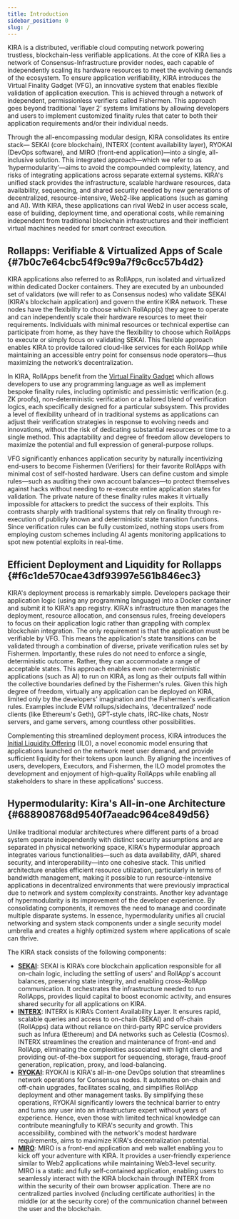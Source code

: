 ```yaml
---
title: Introduction
sidebar_position: 0
slug: /
---
```





KIRA is a distributed, verifiable cloud computing network powering trustless, blockchain-less verifiable applications. At the core of KIRA lies a network of Consensus-Infrastructure provider nodes, each capable of independently scaling its hardware resources to meet the evolving demands of the ecosystem. To ensure application verifiability, KIRA introduces the Virtual Finality Gadget (VFG), an innovative system that enables flexible validation of application execution. This is achieved through a network of independent, permissionless verifiers called Fishermen. This approach goes beyond traditional ‘layer 2’ systems limitations by allowing developers and users to implement customized finality rules that cater to both their application requirements and/or their individual needs. 


Through the all-encompassing modular design, KIRA consolidates its entire stack— SEKAI (core blockchain), INTERX (content availability layer), RYOKAI (DevOps software), and MIRO (front-end application)—into a single, all-inclusive solution. This integrated approach—which we refer to as ‘hypermodularity’—aims to avoid the compounded complexity, latency, and risks of integrating applications across separate external systems. KIRA's unified stack provides the infrastructure, scalable hardware resources, data availability, sequencing, and shared security needed by new generations of decentralized, resource-intensive, Web2-like applications (such as gaming and AI). With KIRA, these applications can rival Web2 in user access scale, ease of building, deployment time, and operational costs, while remaining independent from traditional blockchain infrastructures and their inefficient virtual machines needed for smart contract execution.


## Rollapps: Verifiable & Virtualized Apps of Scale {#7b0c7e64cbc54f9c99a7f9c6cc57b4d2}


KIRA applications also referred to as RollApps, run isolated and virtualized within dedicated Docker containers. They are executed by an unbounded set of validators (we will refer to as Consensus nodes) who validate SEKAI (KIRA's blockchain application) and govern the entire KIRA network. These nodes have the flexibility to choose which RollApp(s) they agree to operate and can independently scale their hardware resources to meet their requirements. Individuals with minimal resources or technical expertise can participate from home, as they have the flexibility to choose which RollApps to execute or simply focus on validating SEKAI. This flexible approach enables KIRA to provide tailored cloud-like services for each RollApp while maintaining an accessible entry point for consensus node operators—thus maximizing the network’s decentralization. 


In KIRA, RollApps benefit from the [Virtual Finality Gadget](/learn/what-is-kira/layer-2/virtual-finality-gadget) which allows developers to use any programming language as well as implement bespoke finality rules, including optimistic and pessimistic verification (e.g. ZK proofs), non-deterministic verification or a tailored blend of verification logics, each specifically designed for a particular subsystem. This provides a level of flexibility unheard of in traditional systems as applications can adjust their verification strategies in response to evolving needs and innovations, without the risk of dedicating substantial resources or time to a single method. This adaptability and degree of freedom allow developers to maximize the potential and full expression of general-purpose rollups. 


VFG significantly enhances application security by naturally incentivizing end-users to become Fishermen (Verifiers) for their favorite RollApps with minimal cost of self-hosted hardware. Users can define custom and simple rules—such as auditing their own account balances—to protect themselves against hacks without needing to re-execute entire application states for validation. The private nature of these finality rules makes it virtually impossible for attackers to predict the success of their exploits. This contrasts sharply with traditional systems that rely on finality through re-execution of publicly known and deterministic state transition functions. Since verification rules can be fully customized, nothing stops users from employing custom schemes including AI agents monitoring applications to spot new potential exploits in real-time. 


## Efficient Deployment and Liquidity for Rollapps {#f6c1de570cae43df93997e561b846ec3}


KIRA's deployment process is remarkably simple. Developers package their application logic (using any programming language) into a Docker container and submit it to KIRA's app registry. KIRA's infrastructure then manages the deployment, resource allocation, and consensus rules, freeing developers to focus on their application logic rather than grappling with complex blockchain integration. The only requirement is that the application must be verifiable by VFG. This means the application's state transitions can be validated through a combination of diverse, private verification rules set by Fishermen. Importantly, these rules do not need to enforce a single, deterministic outcome. Rather, they can accommodate a range of acceptable states. This approach enables even non-deterministic applications (such as AI) to run on KIRA, as long as their outputs fall within the collective boundaries defined by the Fishermen's rules. Given this high degree of freedom, virtually any application can be deployed on KIRA, limited only by the developers' imagination and the Fishermen's verification rules. Examples include EVM rollups/sidechains, 'decentralized’ node clients (like Ethereum's Geth), GPT-style chats, IRC-like chats, Nostr servers, and game servers, among countless other possibilities.


Complementing this streamlined deployment process, KIRA introduces the [Initial Liquidity Offering](/learn/kira’s-economics/initial-liquidity-offering-for-rollapps) (ILO), a novel economic model ensuring that applications launched on the network meet user demand, and provide sufficient liquidity for their tokens upon launch. By aligning the incentives of users, developers, Executors, and Fishermen, the ILO model promotes the development and enjoyment of high-quality RollApps while enabling all stakeholders to share in these applications' success.


## Hypermodularity: Kira's All-in-one Architecture {#688908768d9540f7aeadc964ce849d56}


Unlike traditional modular architectures where different parts of a broad system operate independently with distinct security assumptions and are separated in physical networking space, KIRA's hypermodular approach integrates various functionalities—such as data availability, dAPI, shared security, and interoperability—into one cohesive stack. This unified architecture enables efficient resource utilization, particularly in terms of bandwidth management, making it possible to run resource-intensive applications in decentralized environments that were previously impractical due to network and system complexity constraints. Another key advantage of hypermodularity is its improvement of the developer experience. By consolidating components, it removes the need to manage and coordinate multiple disparate systems. In essence, hypermodularity unifies all crucial networking and system stack components under a single security model umbrella and creates a highly optimized system where applications of scale can thrive.


The KIRA stack consists of the following components:

- [**SEKAI**](/learn/what-is-kira/backend---sekai/overview): SEKAI is KIRA’s core blockchain application responsible for all on-chain logic, including the settling of users' and RollApp's account balances, preserving state integrity, and enabling cross-RollApp communication. It orchestrates the infrastructure needed to run RollApps, provides liquid capital to boost economic activity, and ensures shared security for all applications on KIRA.
- [**INTERX**](/learn/what-is-kira/middleware---interx/overview): INTERX is KIRA’s Content Availability Layer. It ensures rapid, scalable queries and access to on-chain (SEKAI) and off-chain (RollApps) data without reliance on third-party RPC service providers such as Infura (Ethereum) and DA networks such as Celestia (Cosmos). INTERX streamlines the creation and maintenance of front-end and RollApp, eliminating the complexities associated with light clients and providing out-of-the-box support for sequencing, storage, fraud-proof generation, replication, proxy, and load-balancing.
- [**RYOKAI**](/learn/what-is-kira/orchestrator---ryokai): RYOKAI is KIRA's all-in-one DevOps solution that streamlines network operations for Consensus nodes. It automates on-chain and off-chain upgrades, facilitates scaling, and simplifies RollApp deployment and other management tasks. By simplifying these operations, RYOKAI significantly lowers the technical barrier to entry and turns any user into an infrastructure expert without years of experience. Hence, even those with limited technical knowledge can contribute meaningfully to KIRA's security and growth. This accessibility, combined with the network's modest hardware requirements, aims to maximize KIRA's decentralization potential.
- [**MIRO**](/learn/what-is-kira/frontend---miro): MIRO is a front-end application and web wallet enabling you to kick off your adventure with KIRA. It provides a user-friendly experience similar to Web2 applications while maintaining Web3-level security. MIRO is a static and fully self-contained application, enabling users to seamlessly interact with the KIRA blockchain through INTERX from within the security of their own browser application. There are no centralized parties involved (including certificate authorities) in the middle (or at the security core) of the communication channel between the user and the blockchain.
